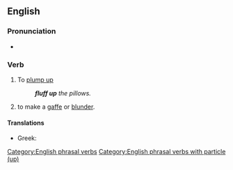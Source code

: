 ==English==

===Pronunciation===
* {{audio|en|en-au-fluff up.ogg|Audio (AU)}}

===Verb===
{{en-verb|fluffs up|fluffing up|fluffed up}}

# To [[plump up]]
#: '''''fluff up''' the pillows.''
# {{lb|en|idiomatic}} to make a [[gaffe]] or [[blunder]].

====Translations====
{{trans-top|plump up}}
* Greek: {{t|el|αναφουφουλιάζω}}
{{trans-mid}}
{{trans-bottom}}

[[Category:English phrasal verbs]]
[[Category:English phrasal verbs with particle (up)]]